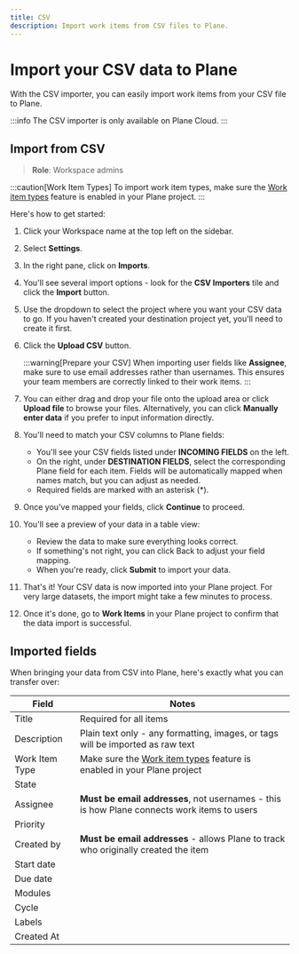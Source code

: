 ```yaml
---
title: CSV
description: Import work items from CSV files to Plane.
---
```


# Import your CSV data to Plane

With the CSV importer, you can easily import work items from your CSV file to Plane.

:::info
The CSV importer is only available on Plane Cloud.
:::

## Import from CSV
> **Role**: Workspace admins

:::caution[Work Item Types]
To import work item types, make sure the [Work item types](/core-concepts/issues/issue-types) feature is enabled in your Plane project.
:::

Here's how to get started:

1. Click your Workspace name at the top left on the sidebar.

2. Select **Settings**.

3. In the right pane, click on **Imports**.

4. You'll see several import options - look for the **CSV Importers** tile and click the **Import** button.

5. Use the dropdown to select the project where you want your CSV data to go. If you haven't created your destination project yet, you'll need to create it first.

6. Click the **Upload CSV** button.

    :::warning[Prepare your CSV]
    When importing user fields like **Assignee**, make sure to use email addresses rather than usernames. This ensures your team members are correctly linked to their work items.
    :::

7. You can either drag and drop your file onto the upload area or click **Upload file** to browse your files. Alternatively, you can click **Manually enter data** if you prefer to input information directly.

8. You'll need to match your CSV columns to Plane fields:
    - You'll see your CSV fields listed under **INCOMING FIELDS** on the left.
    - On the right, under **DESTINATION FIELDS**, select the corresponding Plane field for each item. Fields will be automatically mapped when names match, but you can adjust as needed.
    - Required fields are marked with an asterisk (*).

9. Once you've mapped your fields, click **Continue** to proceed.

10. You'll see a preview of your data in a table view:
    - Review the data to make sure everything looks correct.
    - If something's not right, you can click Back to adjust your field mapping.
    - When you're ready, click **Submit** to import your data.

11. That's it! Your CSV data is now imported into your Plane project. For very large datasets, the import might take a few minutes to process.

12. Once it's done, go to **Work Items** in your Plane project to confirm that the data import is successful.

## Imported fields

When bringing your data from CSV into Plane, here's exactly what you can transfer over:

| Field | Notes|
|--------------|---- |
| Title | Required for all items |
| Description | Plain text only - any formatting, images, or tags will be imported as raw text|
| Work Item Type | Make sure the [Work item types](/core-concepts/issues/issue-types) feature is enabled in your Plane project |
| State | |
| Assignee | **Must be email addresses**, not usernames - this is how Plane connects work items to users|
| Priority | |
| Created by | **Must be email addresses** - allows Plane to track who originally created the item |
| Start date | |
| Due date | |
| Modules | |
| Cycle | |
| Labels | |
| Created At | |
